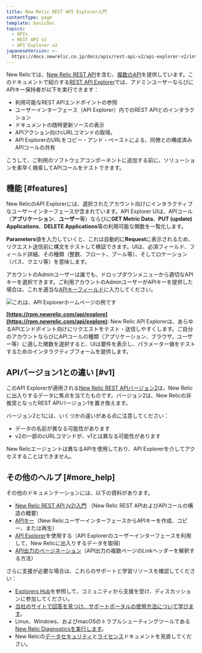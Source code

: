 ```yaml
---
title: New Relic REST API Explorer入門
contentType: page
template: basicDoc
topics:
  - APIs
  - REST API v2
  - API Explorer v2
japaneseVersion: >-
  https://docs.newrelic.co.jp/docs/apis/rest-api-v2/api-explorer-v2/introduction-new-relics-rest-api-explorer
---
```


New Relicでは、[New Relic REST API](/docs/apis/rest-api-v2/getting-started/introduction-new-relic-rest-api-v2)を含む、[複数のAPI](/docs/apis/getting-started/introduction-new-relic-apis)を提供しています。このドキュメントで紹介する[REST API Explorer](https://api.newrelic.com)では、アドミンユーザーならびにAPIキー保持者が以下を実行できます：

* 利用可能なREST APIエンドポイントの参照
* ユーザーインターフェース（API Explorer）内でのREST APIとのインタラクション
* ドキュメントの随時更新ソースの表示
* APIアクション向けcURLコマンドの取得。
* API ExplorerのURLをコピー・アンド・ペーストによる、同僚との構成済みAPIコールの共有

こうして、ご利用のソフトウェアコンポーネントに追加する前に、ソリューションを素早く検索してAPIコールをテストできます。

## 機能 [#features]

New RelicのAPI Explorerには、選択されたアカウント向けにインタラクティブなユーザーインターフェースが含まれています。API Explorer UIは、APIコール（**アプリケーション**、**ユーザー**等）ならびに**GET Metric Data**、**PUT (update) Applications**、**DELETE Applications**等の利用可能な関数を一覧化します。

**Parameters**値を入力していくと、これは自動的に**Request**に表示されるため、リクエスト送信前に構文をテストして検証できます。UIは、必須フィールド、フィールド詳細、その種類（整数、フロート、ブール等）、そしてロケーション（パス、クエリ等）を意味します。

アカウントのAdminユーザーは誰でも、ドロップダウンメニューから適切なAPIキーを選択できます。ご利用アカウントのAdminユーザーがAPIキーを提供した場合は、これを適当な[APIキーフィールド](/docs/apis/rest-api-v2/api-explorer-v2/using-api-explorer#api-key)に入力してください。

![これは、API Explorerホームページの例です](./images/API_explorer_main_page.png "API_explorer_main_page.png")

**[https://rpm.newrelic.com/api/explore](https://rpm.newrelic.com/api/explore)**: New Relic API Explorerは、あらゆるAPIエンドポイント向けにリクエストをテスト・送信しやすくします。ご自分のアカウントならびにAPIコールの種類（アプリケーション、ブラウザ、ユーザー等）に適した関数を選択すると、UIは要件を表示し、パラメーター値をテストするためのインタラクティブフォームを提供します。

## APIバージョン1との違い [#v1]

このAPI Explorerが適用される[New Relic REST APIバージョン2](/docs/apm/apis/requirements/new-relic-rest-api-v2-getting-started)は、New Relicに出入りするデータに焦点を当てたものです。バージョン2は、New Relicの非推奨となったREST APIバージョン1を置き換えます。

バージョン2と1には、いくつかの違いがある点に注意してください：

* データの名前が異なる可能性があります
* v2の一部のcURLコマンドが、v1とは異なる可能性があります

<Callout variant="tip">
  New Relicエージェントは異なるAPIを使用しており、API Explorerを介してアクセスすることはできません。
</Callout>

## その他のヘルプ [#more_help]

その他のドキュメンテーションには、以下の資料があります。

* [New Relic REST API (v2)入門](/docs/apm/apis/requirements/getting-started-new-relic-rest-api-v2) （New Relic REST APIおよびAPIコールの構造の概要）
* [APIキー](/docs/apis/rest-api-v2/requirements/rest-api-key)（New RelicユーザーインターフェースからAPIキーを作成、コピー、または再生）
* [API Explorer](/docs/apis/using-the-api-explorer)を使用する（API Explorerのユーザーインターフェースを利用して、New Relicに出入りするデータを取得)
* [API出力のページネーション](/docs/apis/pagination-for-api-output)（API出力の複数ページのLinkヘッダーを解釈する方法）

さらに支援が必要な場合は、これらのサポートと学習リソースを確認してください：

* [Explorers Hub](https://discuss.newrelic.com/)を参照して、コミュニティから支援を受け、ディスカッションに参加してください。
* [当社のサイトで回答を見つけ、サポートポータルの使用方法について学びます](/docs/using-new-relic/welcome-new-relic/get-started/find-help-use-support-portal)。
* Linux、Windows、およびmacOSのトラブルシューティングツールである[New Relic Diagnosticsを実行します](/docs/using-new-relic/cross-product-functions/troubleshooting/new-relic-diagnostics)。
* New Relicの[データセキュリティ](/docs/security)と[ライセンス](/docs/licenses)ドキュメントを見直してください。
